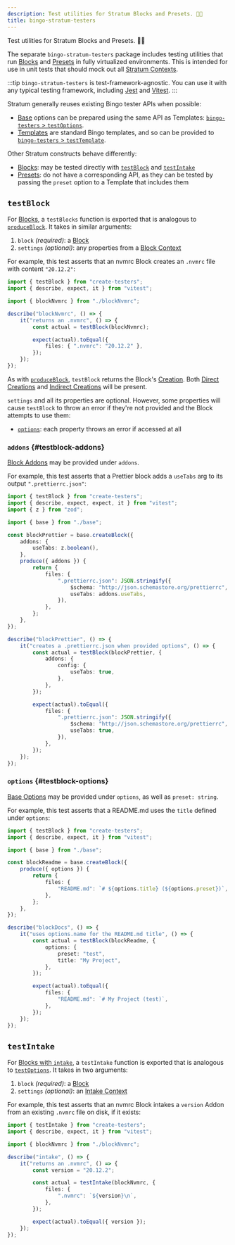 ```yaml
---
description: Test utilities for Stratum Blocks and Presets. 🧑‍🔧
title: bingo-stratum-testers
---
```



Test utilities for Stratum Blocks and Presets. 🧑‍🔧

<PackageManagers type="add" pkg="bingo-stratum-testers" dev />

The separate `bingo-stratum-testers` package includes testing utilities that run [Blocks](/engines/stratum/concepts/blocks) and [Presets](/engines/stratum/concepts/presets) in fully virtualized environments.
This is intended for use in unit tests that should mock out all [Stratum Contexts](/engines/stratum/details/contexts).

:::tip
`bingo-stratum-testers` is test-framework-agnostic.
You can use it with any typical testing framework, including [Jest](https://jestjs.io) and [Vitest](https://vitest.dev).
:::

Stratum generally reuses existing Bingo tester APIs when possible:

- [Base](/engines/stratum/concepts/bases) options can be prepared using the same API as Templates: [`bingo-testers` > `testOptions`](/build/packages/bingo-testers#testoptions).
- [Templates](/engines/stratum/concepts/templates) are standard Bingo templates, and so can be provided to [`bingo-testers` > `testTemplate`](/build/packages/bingo-testers#testtemplate).

Other Stratum constructs behave differently:

- [Blocks](/engines/stratum/concepts/blocks): may be tested directly with [`testBlock`](#testblock) and [`testIntake`](#testintake)
- [Presets](/engines/stratum/concepts/presets): do not have a corresponding API, as they can be tested by passing the `preset` option to a Template that includes them

## `testBlock`

For [Blocks](/engines/stratum/concepts/blocks), a `testBlocks` function is exported that is analogous to [`produceBlock`](/engines/stratum/apis/producers#produceblock).
It takes in similar arguments:

1. `block` _(required)_: a [Block](/engines/stratum/concepts/blocks)
2. `settings` _(optional)_: any properties from a [Block Context](/engines/stratum/details/contexts#block-contexts)

For example, this test asserts that an nvmrc Block creates an `.nvmrc` file with content `"20.12.2"`:

```ts
import { testBlock } from "create-testers";
import { describe, expect, it } from "vitest";

import { blockNvmrc } from "./blockNvmrc";

describe("blockNvmrc", () => {
	it("returns an .nvmrc", () => {
		const actual = testBlock(blockNvmrc);

		expect(actual).toEqual({
			files: { ".nvmrc": "20.12.2" },
		});
	});
});
```

As with [`produceBlock`](/engines/stratum/apis/producers#produceblock), `testBlock` returns the Block's [Creation](/build/concepts/creations).
Both [Direct Creations](/build/concepts/creations#direct-creations) and [Indirect Creations](/build/concepts/creations#indirect-creations) will be present.

`settings` and all its properties are optional.
However, some properties will cause `testBlock` to throw an error if they're not provided and the Block attempts to use them:

- [`options`](#testblock-options): each property throws an error if accessed at all

### `addons` {#testblock-addons}

[Block Addons](/engines/stratum/concepts/blocks#addons) may be provided under `addons`.

For example, this test asserts that a Prettier block adds a `useTabs` arg to its output `".prettierrc.json"`:

```ts
import { testBlock } from "create-testers";
import { describe, expect, expect, it } from "vitest";
import { z } from "zod";

import { base } from "./base";

const blockPrettier = base.createBlock({
	addons: {
		useTabs: z.boolean(),
	},
	produce({ addons }) {
		return {
			files: {
				".prettierrc.json": JSON.stringify({
					$schema: "http://json.schemastore.org/prettierrc",
					useTabs: addons.useTabs,
				}),
			},
		};
	},
});

describe("blockPrettier", () => {
	it("creates a .prettierrc.json when provided options", () => {
		const actual = testBlock(blockPrettier, {
			addons: {
				config: {
					useTabs: true,
				},
			},
		});

		expect(actual).toEqual({
			files: {
				".prettierrc.json": JSON.stringify({
					$schema: "http://json.schemastore.org/prettierrc",
					useTabs: true,
				}),
			},
		});
	});
});
```

### `options` {#testblock-options}

[Base Options](/engines/stratum/concepts/bases#options) may be provided under `options`, as well as `preset: string`.

For example, this test asserts that a README.md uses the `title` defined under `options`:

```ts
import { testBlock } from "create-testers";
import { describe, expect, it } from "vitest";

import { base } from "./base";

const blockReadme = base.createBlock({
	produce({ options }) {
		return {
			files: {
				"README.md": `# ${options.title} (${options.preset})`,
			},
		};
	},
});

describe("blockDocs", () => {
	it("uses options.name for the README.md title", () => {
		const actual = testBlock(blockReadme, {
			options: {
				preset: "test",
				title: "My Project",
			},
		});

		expect(actual).toEqual({
			files: {
				"README.md": `# My Project (test)`,
			},
		});
	});
});
```

## `testIntake`

For [Blocks with `intake`](/engines/stratum/apis/create-base#createblock-intake), a `testIntake` function is exported that is analogous to [`testOptions`](/build/packages/bingo-testers#testoptions).
It takes in two arguments:

1. `block` _(required)_: a [Block](/engines/stratum/concepts/blocks)
2. `settings` _(optional)_: an [Intake Context](/engines/stratum/details/contexts#intake-contexts)

For example, this test asserts that an nvmrc Block intakes a `version` Addon from an existing `.nvmrc` file on disk, if it exists:

```ts
import { testIntake } from "create-testers";
import { describe, expect, it } from "vitest";

import { blockNvmrc } from "./blockNvmrc";

describe("intake", () => {
	it("returns an .nvmrc", () => {
		const version = "20.12.2";

		const actual = testIntake(blockNvmrc, {
			files: {
				".nvmrc": `${version}\n`,
			},
		});

		expect(actual).toEqual({ version });
	});
});
```
